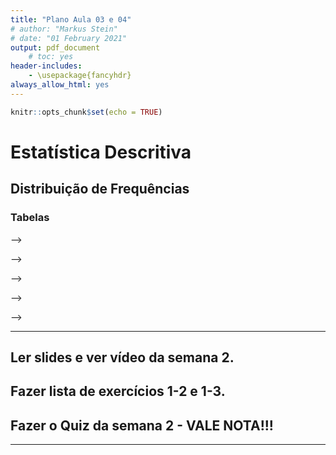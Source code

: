 ```yaml
---
title: "Plano Aula 03 e 04"
# author: "Markus Stein"
# date: "01 February 2021"
output: pdf_document
    # toc: yes
header-includes:
    - \usepackage{fancyhdr}
always_allow_html: yes
---
```

<!-- \addtolength{\headheight}{1.0cm}  -->
\pagestyle{fancyplain} 
\lhead{\includegraphics[height=1.5cm]{logoIME.png}}
\rhead{\includegraphics[height=1.5cm]{logoEAD.png}}
\chead{UNIVERSIDADE FEDERAL DO RIO GRANDE DO SUL \\
INSTITUTO DE MATEMÁTICA E ESTATÍSTICA \\
DEPARTAMENTO DE ESTATÍSTICA \\
\vspace{0.3cm}
MAT02219 - Probabilidade e Estatística - 2020/2
}
\renewcommand{\headrulewidth}{0pt} 


```r
knitr::opts_chunk$set(echo = TRUE)
```

# Estatística Descritiva

## Distribuição de Frequências  

### Tabelas  
<!-- * Ler o plano de ensino!!!   -->
<!-- * Ler os slides de boas vindas!!! -->

<!-- ### O que sabemos sobre Probabilidade e Estatística?   -->

<!-- ### O que é a disciplina de Probabilidade e Estatística?   -->
<!-- * Probabilidade e Estatística = introdução à: -->
<!--   + Estatística descritiva +  -->
<!--   + Teoria da probabilidade +  -->
<!--   + Inferência Estatística (Paramétrica) (Clássica) - indução $\times$ dedução   -->

<!-- ## População $\times$ amostra  (Seção 10.2, Livro Bussab e Morettin) -->

<!-- ### Variáveis (Aleatórias). Qual a população em estudo (variável)?   -->

<!-- **Exemplo 1**: $X$: duração de vida de um tipo de lâmpada, $X \in (0, \infty)$. -->
<!-- <!-- , $X \sim Normal(\mu, \sigma^2)$. $E(X) = \mu$.   --> -->

<!-- **Exemplo 2**: $X$: PIB do Brasil, $X \in \mathbb{R}$. -->
<!-- <!-- , $X \sim Normal(\mu, \sigma^2)$. $E(X) = \mu$.   --> -->

<!-- **Exemplo 3**: $X$: avaliação do governo, positiva ou negativa, $X \in \{0, 1\}$. -->
<!-- <!-- , $X \sim Bernoulli(\pi)$. $E(X) = \pi$.   --> -->

<!-- **Exemplo 4**: $Y$ (consumo) e $X$ (renda), ... -->
<!-- <!-- $E(Y) = \alpha + \beta X$.   --> -->

<!-- \vspace{0.5cm} -->

<!-- * **População** $\Rightarrow$ parâmetros ($\mu$, $\sigma^2$, $\pi$, ...)   -->
<!--   + finita (censo) *versus* infinita (modelos = distribuições de probabilidade). -->
<!--   + $X$ é uma v.a. de interesse, e assumiremos $X \sim f(x; \theta)$.   -->

<!-- * **Amostra** $\Rightarrow$ estatísticas ($\overline X$, $S^2$, $p$, ...)   -->
<!--   + Toda a estatística é uma variável (também aleatória)!!!    -->


<!-- ## Amostragem - Como obter amostras?  (Seção 10.4, Livro Bussab e Morettin) -->
<!-- ### Principais tipos de amostragem  -->
<!-- * **Probabilística** *versus* **não probabilística**;   -->
<!-- * Com ou sem **reposição**. -->

<!-- ### Amostra aleatória simples (a.a.s.) (Seção 10.5, Livro Bussab e Morettin) -->
<!-- * Importante!!! Na disciplina supomos a.a.s. para todos os problemas(?).   -->

<!-- <!-- $=$ v.a. idependentes e identicamente distribuídas (i.i.d.)    --> -->

<!-- * **sorteio** aleatório $\times$ **geração** de números (pseudo) aleatórios;   -->
<!--     + tabela de números aleatórios(?)   -->

<!-- \vspace{0.2cm} -->


***
## Ler slides e ver vídeo da semana 2.
## Fazer lista de exercícios 1-2 e 1-3.
## Fazer o Quiz da semana 2 - VALE NOTA!!!
***

<!-- Definição **A.A.S**: Seja $X_1, X_2, \ldots, X_n$ uma a.a.s. de tamanho $n$ de $X \sim f(x; \theta)$, então $X_1 \sim f(x; \theta)$, ..., $X_n \sim f(x; \theta)$ e $X_i$ e $X_j$ são independentes para todo $i \neq j$. -->


